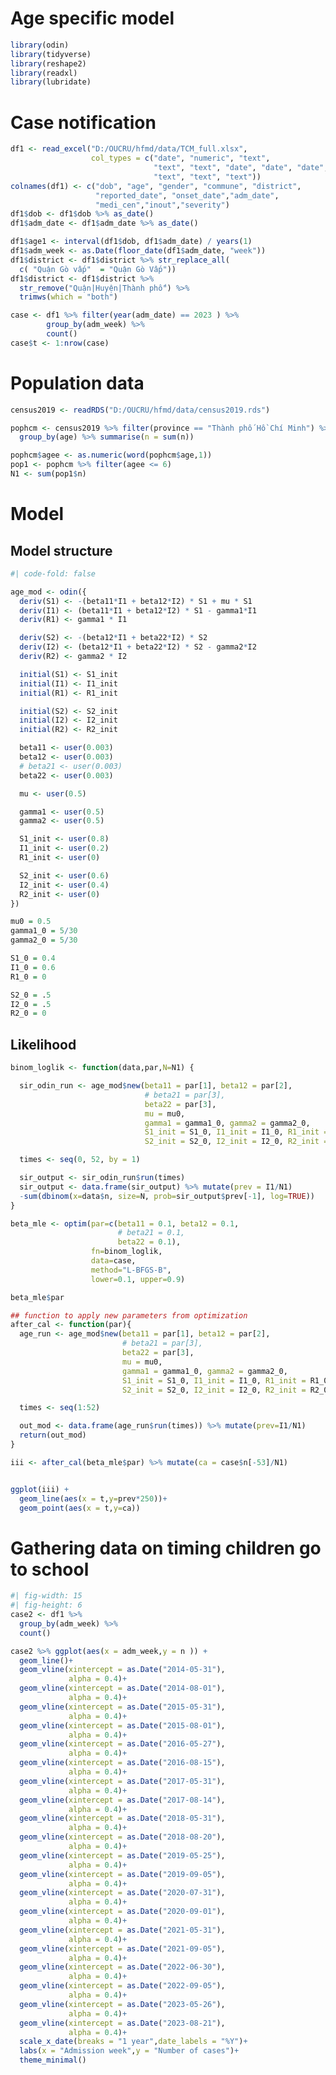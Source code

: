 # Age specific model

```r
library(odin)
library(tidyverse)
library(reshape2)
library(readxl)
library(lubridate)
```

# Case notification

```r
df1 <- read_excel("D:/OUCRU/hfmd/data/TCM_full.xlsx",
                  col_types = c("date", "numeric", "text",
                                "text", "text", "date", "date", "date",
                                "text", "text", "text"))
colnames(df1) <- c("dob", "age", "gender", "commune", "district",
                   "reported_date", "onset_date","adm_date",
                   "medi_cen","inout","severity")
df1$dob <- df1$dob %>% as_date()
df1$adm_date <- df1$adm_date %>% as_date()

df1$age1 <- interval(df1$dob, df1$adm_date) / years(1)
df1$adm_week <- as.Date(floor_date(df1$adm_date, "week"))
df1$district <- df1$district %>% str_replace_all(
  c( "Quận Gò vấp"  = "Quận Gò Vấp"))
df1$district <- df1$district %>%
  str_remove("Quận|Huyện|Thành phố") %>%
  trimws(which = "both")

case <- df1 %>% filter(year(adm_date) == 2023 ) %>%
        group_by(adm_week) %>%
        count()
case$t <- 1:nrow(case)
```

# Population data

```r
census2019 <- readRDS("D:/OUCRU/hfmd/data/census2019.rds")

pophcm <- census2019 %>% filter(province == "Thành phố Hồ Chí Minh") %>%
  group_by(age) %>% summarise(n = sum(n))

pophcm$agee <- as.numeric(word(pophcm$age,1))
pop1 <- pophcm %>% filter(agee <= 6)
N1 <- sum(pop1$n)
```

# Model

## Model structure

```r
#| code-fold: false

age_mod <- odin({
  deriv(S1) <- -(beta11*I1 + beta12*I2) * S1 + mu * S1
  deriv(I1) <- (beta11*I1 + beta12*I2) * S1 - gamma1*I1
  deriv(R1) <- gamma1 * I1

  deriv(S2) <- -(beta12*I1 + beta22*I2) * S2
  deriv(I2) <- (beta12*I1 + beta22*I2) * S2 - gamma2*I2
  deriv(R2) <- gamma2 * I2

  initial(S1) <- S1_init
  initial(I1) <- I1_init
  initial(R1) <- R1_init

  initial(S2) <- S2_init
  initial(I2) <- I2_init
  initial(R2) <- R2_init

  beta11 <- user(0.003)
  beta12 <- user(0.003)
  # beta21 <- user(0.003)
  beta22 <- user(0.003)

  mu <- user(0.5)

  gamma1 <- user(0.5)
  gamma2 <- user(0.5)

  S1_init <- user(0.8)
  I1_init <- user(0.2)
  R1_init <- user(0)

  S2_init <- user(0.6)
  I2_init <- user(0.4)
  R2_init <- user(0)
})
```

```r
mu0 = 0.5
gamma1_0 = 5/30
gamma2_0 = 5/30

S1_0 = 0.4
I1_0 = 0.6
R1_0 = 0

S2_0 = .5
I2_0 = .5
R2_0 = 0
```

## Likelihood

```r
binom_loglik <- function(data,par,N=N1) {

  sir_odin_run <- age_mod$new(beta11 = par[1], beta12 = par[2],
                              # beta21 = par[3],
                              beta22 = par[3],
                              mu = mu0,
                              gamma1 = gamma1_0, gamma2 = gamma2_0,
                              S1_init = S1_0, I1_init = I1_0, R1_init = R1_0,
                              S2_init = S2_0, I2_init = I2_0, R2_init = R2_0)

  times <- seq(0, 52, by = 1)

  sir_output <- sir_odin_run$run(times)
  sir_output <- data.frame(sir_output) %>% mutate(prev = I1/N1)
  -sum(dbinom(x=data$n, size=N, prob=sir_output$prev[-1], log=TRUE))
}
```

```r
beta_mle <- optim(par=c(beta11 = 0.1, beta12 = 0.1,
                        # beta21 = 0.1,
                        beta22 = 0.1),
                  fn=binom_loglik,
                  data=case,
                  method="L-BFGS-B",
                  lower=0.1, upper=0.9)

beta_mle$par
```

```r
## function to apply new parameters from optimization
after_cal <- function(par){
  age_run <- age_mod$new(beta11 = par[1], beta12 = par[2],
                         # beta21 = par[3],
                         beta22 = par[3],
                         mu = mu0,
                         gamma1 = gamma1_0, gamma2 = gamma2_0,
                         S1_init = S1_0, I1_init = I1_0, R1_init = R1_0,
                         S2_init = S2_0, I2_init = I2_0, R2_init = R2_0)

  times <- seq(1:52)

  out_mod <- data.frame(age_run$run(times)) %>% mutate(prev=I1/N1)
  return(out_mod)
}
```

```r
iii <- after_cal(beta_mle$par) %>% mutate(ca = case$n[-53]/N1)


ggplot(iii) +
  geom_line(aes(x = t,y=prev*250))+
  geom_point(aes(x = t,y=ca))
```


# Gathering data on timing children go to school

```r
#| fig-width: 15
#| fig-height: 6
case2 <- df1 %>%
  group_by(adm_week) %>%
  count()

case2 %>% ggplot(aes(x = adm_week,y = n )) +
  geom_line()+
  geom_vline(xintercept = as.Date("2014-05-31"),
             alpha = 0.4)+
  geom_vline(xintercept = as.Date("2014-08-01"),
             alpha = 0.4)+
  geom_vline(xintercept = as.Date("2015-05-31"),
             alpha = 0.4)+
  geom_vline(xintercept = as.Date("2015-08-01"),
             alpha = 0.4)+
  geom_vline(xintercept = as.Date("2016-05-27"),
             alpha = 0.4)+
  geom_vline(xintercept = as.Date("2016-08-15"),
             alpha = 0.4)+
  geom_vline(xintercept = as.Date("2017-05-31"),
             alpha = 0.4)+
  geom_vline(xintercept = as.Date("2017-08-14"),
             alpha = 0.4)+
  geom_vline(xintercept = as.Date("2018-05-31"),
             alpha = 0.4)+
  geom_vline(xintercept = as.Date("2018-08-20"),
             alpha = 0.4)+
  geom_vline(xintercept = as.Date("2019-05-25"),
             alpha = 0.4)+
  geom_vline(xintercept = as.Date("2019-09-05"),
             alpha = 0.4)+
  geom_vline(xintercept = as.Date("2020-07-31"),
             alpha = 0.4)+
  geom_vline(xintercept = as.Date("2020-09-01"),
             alpha = 0.4)+
  geom_vline(xintercept = as.Date("2021-05-31"),
             alpha = 0.4)+
  geom_vline(xintercept = as.Date("2021-09-05"),
             alpha = 0.4)+
  geom_vline(xintercept = as.Date("2022-06-30"),
             alpha = 0.4)+
  geom_vline(xintercept = as.Date("2022-09-05"),
             alpha = 0.4)+
  geom_vline(xintercept = as.Date("2023-05-26"),
             alpha = 0.4)+
  geom_vline(xintercept = as.Date("2023-08-21"),
             alpha = 0.4)+
  scale_x_date(breaks = "1 year",date_labels = "%Y")+
  labs(x = "Admission week",y = "Number of cases")+
  theme_minimal()
```







